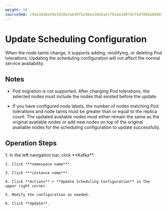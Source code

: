 ```yaml
---
weight: 50
sourceSHA: c9ab3dd6a59e1928e5ab99fb296ee10e6ae1f81da380745f8df08bb8608729fb
---
```


# Update Scheduling Configuration

When the node taints change, it supports adding, modifying, or deleting Pod tolerations. Updating the scheduling configuration will not affect the normal service availability.

## Notes

- Pod migration is not supported. After changing Pod tolerations, the selected nodes must include the nodes that existed before the update.

- If you have configured node labels, the number of nodes matching Pod tolerations and node taints must be greater than or equal to the replica count. The updated available nodes must either remain the same as the original available nodes or add new nodes on top of the original available nodes for the scheduling configuration to update successfully.

## Operation Steps

<Tabs>
  <Tab label="Web Console">
    1. In the left navigation bar, click **Kafka**.

    2. Click ***namespace name***.

    3. Click ***instance name***.

    4. Click **Actions** > **Update Scheduling Configuration** in the upper right corner.

    5. Modify the configuration as needed.

    6. Click **Update**.
  </Tab>
</Tabs>
